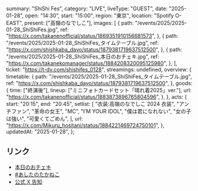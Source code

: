   summary: "ShiShi Fes",
  category: "LIVE",
  liveType: "GUEST",
  date: "2025-01-28",
  open: "14:30",
  start: "15:00",
  region: "東京",
  location: "Spotify O-EAST",
  present: ["高嶺のなでしこ"],
  images: [
    {
      path: "/events/2025/2025-01-28_ShiShiFes.jpg",
      ref: "https://x.com/takanenofficial/status/1869351910156681573",
    },
    {
      path: "/events/2025/2025-01-28_ShiShiFes_タイムテーブル.jpg",
      ref: "https://x.com/shishkaba_dayo/status/1879381719637512500",
    },
    {
      path: "/events/2025/2025-01-28_ShiShiFes_本日のおチェキ.jpg",
      ref: "https://x.com/takanekomanager/status/1884208320095125980",
    },
  ],
  ticket: "https://t-dv.com/shishifes_0128",
  streamings: undefined,
  overview: {
    timetable: {
      path: "/events/2025/2025-01-28_ShiShiFes_タイムテーブル.jpg",
      ref: "https://x.com/shishkaba_dayo/status/1879381719637512500",
    },
    goods: {
      time: ["終演後"],
      lineup: ["ミニフォトカードセット「晴れ着2025」ver."],
      url: "https://x.com/takanenofficial/status/1883873896765804596",
    },
  },
  acts: {
    start: "20:15",
    end: "20:45",
    setlist: [
      "衣装:高嶺のなでしこ 2024 衣装",
      "アンチファン",
      "革命の女王",
      "MC",
      "I’M YOUR IDOL",
      "僕は君になれない",
      "女の子は強い",
      "可愛くてごめん",
    ],
    url: "https://x.com/Mikuru_hositani/status/1884221469724750101",
  },
  updatedAt: "2025-01-28",
};

## リンク

- [本日のおチェキ](https://x.com/takanekomanager/status/1884208320095125980)
- [#あしたのたかねこ](https://x.com/takanenofficial/status/1883873896765804596)
- [公式 X 告知](https://x.com/takanenofficial/status/1869351910156681573)
